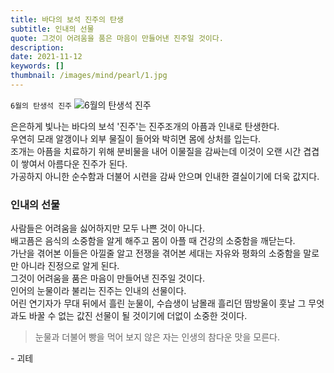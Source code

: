 ```yaml
---
title: 바다의 보석 진주의 탄생
subtitle: 인내의 선물
quote: 그것이 어려움을 품은 마음이 만들어낸 진주일 것이다.
description: 
date: 2021-11-12
keywords: []
thumbnail: /images/mind/pearl/1.jpg
---
```


`6월의 탄생석 진주`
![6월의 탄생석 진주](/images/mind/pearl/1.jpg)

은은하게 빛나는 바다의 보석 '진주'는 진주조개의 아픔과 인내로 탄생한다.  
우연히 모래 알갱이나 외부 물질이 들어와 박히면 몸에 상처를 입는다.  
조개는 아픔을 치료하기 위해 분비물을 내어 이물질을 감싸는데 이것이 오랜 시간 겹겹이 쌓여서 아름다운 진주가 된다.  
가공하지 아니한 순수함과 더불어 시련을 감싸 안으며 인내한 결실이기에 더욱 값지다.

### 인내의 선물

사람들은 어려움을 싫어하지만 모두 나쁜 것이 아니다.  
배고픔은 음식의 소중함을 알게 해주고 몸이 아플 때 건강의 소중함을 깨닫는다.  
가난을 겪어본 이들은 아낄줄 알고 전쟁을 겪어본 세대는 자유와 평화의 소중함을 말로만 아니라 진정으로 알게 된다.  
그것이 어려움을 품은 마음이 만들어낸 진주일 것이다.  
인어의 눈물이라 불리는 진주는 인내의 선물이다.  
어린 연기자가 무대 뒤에서 흘린 눈물이, 수습생이 남몰래 흘리던 땀방울이 훗날 그 무엇과도 바꿀 수 없는 값진 선물이 될 것이기에 더없이 소중한 것이다.  

> 눈물과 더불어 빵을 먹어 보지 않은 자는 인생의 참다운 맛을 모른다.  

<author>- 괴테</author>